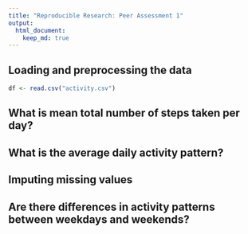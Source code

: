 ```yaml
---
title: "Reproducible Research: Peer Assessment 1"
output: 
  html_document:
    keep_md: true
---
```



## Loading and preprocessing the data

```R
df <- read.csv("activity.csv")
```


## What is mean total number of steps taken per day?



## What is the average daily activity pattern?



## Imputing missing values



## Are there differences in activity patterns between weekdays and weekends?
